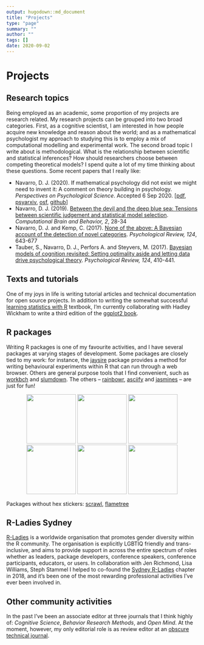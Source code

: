 ```yaml
---
output: hugodown::md_document
title: "Projects"
type: "page"
summary: ""
author: ""
tags: []
date: 2020-09-02
---
```



# Projects

## Research topics

Being employed as an academic, some proportion of my projects are research related. My research projects can be grouped into two broad categories. First, as a cognitive scientist, I am interested in how people acquire new knowledge and reason about the world; and as a mathematical psychologist my approach to studying this is to employ a mix of computational modelling and experimental work. The second broad topic I write about is methodological. What is the relationship between scientific and statistical inferences? How should researchers choose between competing theoretical models? I spend quite a lot of my time thinking about these questions. Some recent papers that I really like: 

  - Navarro, D. J. (2020). If mathematical psychology did not exist we might need to invent it: A comment on theory building in psychology. *Perspectives on Psychological Science*. Accepted 6 Sep 2020. [[pdf](./preprint_shepard.pdf), [psyarxiv](https://psyarxiv.com/ygbjp/), [osf](https://osf.io/7cvtk/), [github](https://github.com/djnavarro/shepard-theory)]
  - Navarro, D. J. (2019). [Between the devil and the deep blue sea: Tensions between scientific judgement and statistical model selection](https://doi.org/10.31234/osf.io/39q8y). *Computational Brain and Behavior, 2*, 28-34
  - Navarro, D. J. and Kemp, C. (2017). [None of the above: A Bayesian account of the detection of novel categories](https://doi.org/10.31234/osf.io/szr4u). *Psychological Review, 124*, 643-677 
  - Tauber, S., Navarro, D. J., Perfors A. and Steyvers, M. (2017). [Bayesian models of cognition revisited: Setting optimality aside and letting data drive psychological theory](https://doi.org/10.31234/osf.io/25gcm). *Psychological Review, 124*, 410-441.

## Texts and tutorials

One of my joys in life is writing tutorial articles and technical documentation for open source projects. In addition to writing the somewhat successful [learning statistics with R](https://learningstatisticswithr.com) textbook, I'm currently collaborating with Hadley Wickham to write a third edition of the [ggplot2 book](https://ggplot2-book.org).


## R packages

Writing R packages is one of my favourite activities, and I have several packages at varying stages of development. Some packages are closely tied to my work: for instance, the [jaysire](https://jaysire.djnavarro.net) package provides a method for writing behavioural experiments within R that can run through a web browser. Others are general purpose tools that I find convenient, such as [workbch](https://workbch.djnavarro.net) and [slumdown](https://slumdown.djnavarro.net). The others -- [rainbowr](https://rainbowr.djnavarro.net), [asciify](https://asciify.djnavarro.net) and [jasmines](https://jasmines.djnavarro.net) -- are just for fun! 

<p align="center">
<a href="https://jaysire.djnavarro.net"><img src="/projects/jaysire.png" width="130px"></a>
<a href="https://rainbowr.djnavarro.net"><img src="/projects/rainbowr.png" width="130px"></a>
<a href="https://asciify.djnavarro.net"><img src="/projects/asciify.png" width="130px"></a>
<a href="https://workbch.djnavarro.net"><img src="/projects/workbch.png" width="130px"></a>
<a href="https://slumdown.djnavarro.net"><img src="/projects/slumdown.png" width="130px"></a>
<a href="https://jasmines.djnavarro.net"><img src="/projects/jasmines.png" width="130px"></a>
</p>

Packages without hex stickers: [scrawl](https://scrawl.djnavarro.net), [flametree](https://flametree.djnavarro.net)


## R-Ladies Sydney

[R-Ladies](https://rladies.org/) is a worldwide organisation that promotes gender diversity within the R community. The organisation is explicitly LGBTIQ friendly and trans-inclusive, and aims to provide support in across the entire spectrum of roles whether as leaders, package developers, conference speakers, conference participants, educators, or users. In collaboration with Jen Richmond, Lisa Williams, Steph Stammel I helped to co-found the [Sydney R-Ladies](https://rladiessydney.org/) chapter in 2018, and it's been one of the most rewarding professional activities I've ever been involved in.

## Other community activities 

In the past I've been an associate editor at three journals that I think highly of: *Cognitive Science*, *Behavior Research Methods*, and *Open Mind*. At the moment, however, my only editorial role is as review editor at an [obscure technical journal](https://www.sciencemag.org/).
